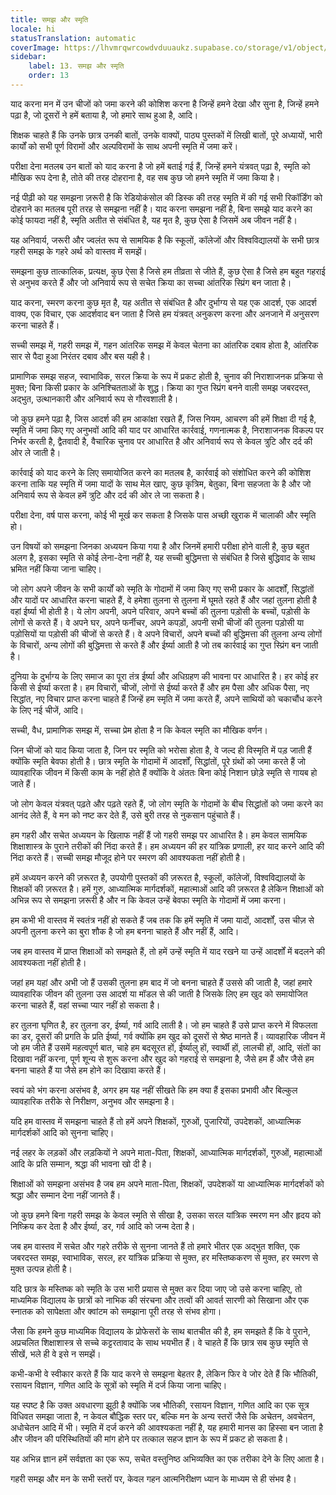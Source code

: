 ```yaml
---
title: समझ और स्मृति
locale: hi
statusTranslation: automatic
coverImage: https://lhvmrqwrcowdvduuaukz.supabase.co/storage/v1/object/public/strapi-uploads/small_cover-educacion-fundamental.webp-2d51a7828a2b1309555be27f7e2a61a0.webp
sidebar:
    label: 13. समझ और स्मृति
    order: 13
---
```

याद करना मन में उन चीजों को जमा करने की कोशिश करना है जिन्हें हमने देखा और सुना है, जिन्हें हमने पढ़ा है, जो दूसरों ने हमें बताया है, जो हमारे साथ हुआ है, आदि।

शिक्षक चाहते हैं कि उनके छात्र उनकी बातों, उनके वाक्यों, पाठ्य पुस्तकों में लिखी बातों, पूरे अध्यायों, भारी कार्यों को सभी पूर्ण विरामों और अल्पविरामों के साथ अपनी स्मृति में जमा करें।

परीक्षा देना मतलब उन बातों को याद करना है जो हमें बताई गई हैं, जिन्हें हमने यंत्रवत् पढ़ा है, स्मृति को मौखिक रूप देना है, तोते की तरह दोहराना है, वह सब कुछ जो हमने स्मृति में जमा किया है।

नई पीढ़ी को यह समझना ज़रूरी है कि रेडियोकंसोल की डिस्क की तरह स्मृति में की गई सभी रिकॉर्डिंग को दोहराने का मतलब पूरी तरह से समझना नहीं है। याद करना समझना नहीं है, बिना समझे याद करने का कोई फायदा नहीं है, स्मृति अतीत से संबंधित है, यह मृत है, कुछ ऐसा है जिसमें अब जीवन नहीं है।

यह अनिवार्य, जरूरी और ज्वलंत रूप से सामयिक है कि स्कूलों, कॉलेजों और विश्वविद्यालयों के सभी छात्र गहरी समझ के गहरे अर्थ को वास्तव में समझें।

समझना कुछ तात्कालिक, प्रत्यक्ष, कुछ ऐसा है जिसे हम तीव्रता से जीते हैं, कुछ ऐसा है जिसे हम बहुत गहराई से अनुभव करते हैं और जो अनिवार्य रूप से सचेत क्रिया का सच्चा आंतरिक स्प्रिंग बन जाता है।

याद करना, स्मरण करना कुछ मृत है, यह अतीत से संबंधित है और दुर्भाग्य से यह एक आदर्श, एक आदर्श वाक्य, एक विचार, एक आदर्शवाद बन जाता है जिसे हम यंत्रवत् अनुकरण करना और अनजाने में अनुसरण करना चाहते हैं।

सच्ची समझ में, गहरी समझ में, गहन आंतरिक समझ में केवल चेतना का आंतरिक दबाव होता है, आंतरिक सार से पैदा हुआ निरंतर दबाव और बस यही है।

प्रामाणिक समझ सहज, स्वाभाविक, सरल क्रिया के रूप में प्रकट होती है, चुनाव की निराशाजनक प्रक्रिया से मुक्त; बिना किसी प्रकार के अनिश्चितताओं के शुद्ध। क्रिया का गुप्त स्प्रिंग बनने वाली समझ जबरदस्त, अद्भुत, उत्थानकारी और अनिवार्य रूप से गौरवशाली है।

जो कुछ हमने पढ़ा है, जिस आदर्श की हम आकांक्षा रखते हैं, जिस नियम, आचरण की हमें शिक्षा दी गई है, स्मृति में जमा किए गए अनुभवों आदि की याद पर आधारित कार्रवाई, गणनात्मक है, निराशाजनक विकल्प पर निर्भर करती है, द्वैतवादी है, वैचारिक चुनाव पर आधारित है और अनिवार्य रूप से केवल त्रुटि और दर्द की ओर ले जाती है।

कार्रवाई को याद करने के लिए समायोजित करने का मतलब है, कार्रवाई को संशोधित करने की कोशिश करना ताकि यह स्मृति में जमा यादों के साथ मेल खाए, कुछ कृत्रिम, बेतुका, बिना सहजता के है और जो अनिवार्य रूप से केवल हमें त्रुटि और दर्द की ओर ले जा सकता है।

परीक्षा देना, वर्ष पास करना, कोई भी मूर्ख कर सकता है जिसके पास अच्छी खुराक में चालाकी और स्मृति हो।

उन विषयों को समझना जिनका अध्ययन किया गया है और जिनमें हमारी परीक्षा होने वाली है, कुछ बहुत अलग है, इसका स्मृति से कोई लेना-देना नहीं है, यह सच्ची बुद्धिमत्ता से संबंधित है जिसे बुद्धिवाद के साथ भ्रमित नहीं किया जाना चाहिए।

जो लोग अपने जीवन के सभी कार्यों को स्मृति के गोदामों में जमा किए गए सभी प्रकार के आदर्शों, सिद्धांतों और यादों पर आधारित करना चाहते हैं, वे हमेशा तुलना से तुलना में घूमते रहते हैं और जहां तुलना होती है वहां ईर्ष्या भी होती है। ये लोग अपनी, अपने परिवार, अपने बच्चों की तुलना पड़ोसी के बच्चों, पड़ोसी के लोगों से करते हैं। वे अपने घर, अपने फर्नीचर, अपने कपड़ों, अपनी सभी चीजों की तुलना पड़ोसी या पड़ोसियों या पड़ोसी की चीजों से करते हैं। वे अपने विचारों, अपने बच्चों की बुद्धिमत्ता की तुलना अन्य लोगों के विचारों, अन्य लोगों की बुद्धिमत्ता से करते हैं और ईर्ष्या आती है जो तब कार्रवाई का गुप्त स्प्रिंग बन जाती है।

दुनिया के दुर्भाग्य के लिए समाज का पूरा तंत्र ईर्ष्या और अधिग्रहण की भावना पर आधारित है। हर कोई हर किसी से ईर्ष्या करता है। हम विचारों, चीजों, लोगों से ईर्ष्या करते हैं और हम पैसा और अधिक पैसा, नए सिद्धांत, नए विचार प्राप्त करना चाहते हैं जिन्हें हम स्मृति में जमा करते हैं, अपने साथियों को चकाचौंध करने के लिए नई चीजें, आदि।

सच्ची, वैध, प्रामाणिक समझ में, सच्चा प्रेम होता है न कि केवल स्मृति का मौखिक वर्णन।

जिन चीजों को याद किया जाता है, जिन पर स्मृति को भरोसा होता है, वे जल्द ही विस्मृति में पड़ जाती हैं क्योंकि स्मृति बेवफा होती है। छात्र स्मृति के गोदामों में आदर्शों, सिद्धांतों, पूरे ग्रंथों को जमा करते हैं जो व्यावहारिक जीवन में किसी काम के नहीं होते हैं क्योंकि वे अंततः बिना कोई निशान छोड़े स्मृति से गायब हो जाते हैं।

जो लोग केवल यंत्रवत् पढ़ते और पढ़ते रहते हैं, जो लोग स्मृति के गोदामों के बीच सिद्धांतों को जमा करने का आनंद लेते हैं, वे मन को नष्ट कर देते हैं, उसे बुरी तरह से नुकसान पहुंचाते हैं।

हम गहरी और सचेत अध्ययन के खिलाफ नहीं हैं जो गहरी समझ पर आधारित है। हम केवल सामयिक शिक्षाशास्त्र के पुराने तरीकों की निंदा करते हैं। हम अध्ययन की हर यांत्रिक प्रणाली, हर याद करने आदि की निंदा करते हैं। सच्ची समझ मौजूद होने पर स्मरण की आवश्यकता नहीं होती है।

हमें अध्ययन करने की ज़रूरत है, उपयोगी पुस्तकों की ज़रूरत है, स्कूलों, कॉलेजों, विश्वविद्यालयों के शिक्षकों की ज़रूरत है। हमें गुरु, आध्यात्मिक मार्गदर्शकों, महात्माओं आदि की ज़रूरत है लेकिन शिक्षाओं को अभिन्न रूप से समझना ज़रूरी है और न कि केवल उन्हें बेवफा स्मृति के गोदामों में जमा करना।

हम कभी भी वास्तव में स्वतंत्र नहीं हो सकते हैं जब तक कि हमें स्मृति में जमा यादों, आदर्शों, उस चीज़ से अपनी तुलना करने का बुरा शौक है जो हम बनना चाहते हैं और नहीं हैं, आदि।

जब हम वास्तव में प्राप्त शिक्षाओं को समझते हैं, तो हमें उन्हें स्मृति में याद रखने या उन्हें आदर्शों में बदलने की आवश्यकता नहीं होती है।

जहां हम यहां और अभी जो हैं उसकी तुलना हम बाद में जो बनना चाहते हैं उससे की जाती है, जहां हमारे व्यावहारिक जीवन की तुलना उस आदर्श या मॉडल से की जाती है जिसके लिए हम खुद को समायोजित करना चाहते हैं, वहां सच्चा प्यार नहीं हो सकता है।

हर तुलना घृणित है, हर तुलना डर, ईर्ष्या, गर्व आदि लाती है। जो हम चाहते हैं उसे प्राप्त करने में विफलता का डर, दूसरों की प्रगति के प्रति ईर्ष्या, गर्व क्योंकि हम खुद को दूसरों से श्रेष्ठ मानते हैं। व्यावहारिक जीवन में जो हम जीते हैं उसमें महत्वपूर्ण बात, चाहे हम बदसूरत हों, ईर्ष्यालु हों, स्वार्थी हों, लालची हों, आदि, संतों का दिखावा नहीं करना, पूर्ण शून्य से शुरू करना और खुद को गहराई से समझना है, जैसे हम हैं और जैसे हम बनना चाहते हैं या जैसे हम होने का दिखावा करते हैं।

स्वयं को भंग करना असंभव है, अगर हम यह नहीं सीखते कि हम क्या हैं इसका प्रभावी और बिल्कुल व्यावहारिक तरीके से निरीक्षण, अनुभव और समझना है।

यदि हम वास्तव में समझना चाहते हैं तो हमें अपने शिक्षकों, गुरुओं, पुजारियों, उपदेशकों, आध्यात्मिक मार्गदर्शकों आदि को सुनना चाहिए।

नई लहर के लड़कों और लड़कियों ने अपने माता-पिता, शिक्षकों, आध्यात्मिक मार्गदर्शकों, गुरुओं, महात्माओं आदि के प्रति सम्मान, श्रद्धा की भावना खो दी है।

शिक्षाओं को समझना असंभव है जब हम अपने माता-पिता, शिक्षकों, उपदेशकों या आध्यात्मिक मार्गदर्शकों को श्रद्धा और सम्मान देना नहीं जानते हैं।

जो कुछ हमने बिना गहरी समझ के केवल स्मृति से सीखा है, उसका सरल यांत्रिक स्मरण मन और हृदय को निष्क्रिय कर देता है और ईर्ष्या, डर, गर्व आदि को जन्म देता है।

जब हम वास्तव में सचेत और गहरे तरीके से सुनना जानते हैं तो हमारे भीतर एक अद्भुत शक्ति, एक जबरदस्त समझ, स्वाभाविक, सरल, हर यांत्रिक प्रक्रिया से मुक्त, हर मस्तिष्ककरण से मुक्त, हर स्मरण से मुक्त उत्पन्न होती है।

यदि छात्र के मस्तिष्क को स्मृति के उस भारी प्रयास से मुक्त कर दिया जाए जो उसे करना चाहिए, तो माध्यमिक विद्यालय के छात्रों को नाभिक की संरचना और तत्वों की आवर्त सारणी को सिखाना और एक स्नातक को सापेक्षता और क्वांटम को समझाना पूरी तरह से संभव होगा।

जैसा कि हमने कुछ माध्यमिक विद्यालय के प्रोफेसरों के साथ बातचीत की है, हम समझते हैं कि वे पुराने, अप्रचलित शिक्षाशास्त्र से सच्चे कट्टरतावाद के साथ भयभीत हैं। वे चाहते हैं कि छात्र सब कुछ स्मृति से सीखें, भले ही वे इसे न समझें।

कभी-कभी वे स्वीकार करते हैं कि याद करने से समझना बेहतर है, लेकिन फिर वे जोर देते हैं कि भौतिकी, रसायन विज्ञान, गणित आदि के सूत्रों को स्मृति में दर्ज किया जाना चाहिए।

यह स्पष्ट है कि उक्त अवधारणा झूठी है क्योंकि जब भौतिकी, रसायन विज्ञान, गणित आदि का एक सूत्र विधिवत समझा जाता है, न केवल बौद्धिक स्तर पर, बल्कि मन के अन्य स्तरों जैसे कि अचेतन, अवचेतन, अधोचेतन आदि में भी। स्मृति में दर्ज करने की आवश्यकता नहीं है, यह हमारी मानस का हिस्सा बन जाता है और जीवन की परिस्थितियों की मांग होने पर तत्काल सहज ज्ञान के रूप में प्रकट हो सकता है।

यह अभिन्न ज्ञान हमें सर्वज्ञता का एक रूप, सचेत वस्तुनिष्ठ अभिव्यक्ति का एक तरीका देने के लिए आता है।

गहरी समझ और मन के सभी स्तरों पर, केवल गहन आत्मनिरीक्षण ध्यान के माध्यम से ही संभव है।

